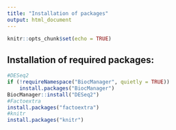 ```yaml
---
title: "Installation of packages"
output: html_document
---
```


```r
knitr::opts_chunk$set(echo = TRUE)
```

## Installation of required packages:

```r
#DESeq2
if (!requireNamespace("BiocManager", quietly = TRUE))
    install.packages("BiocManager")
BiocManager::install("DESeq2")
#Factoextra
install.packages("factoextra")
#knitr
install.packages("knitr")
```
